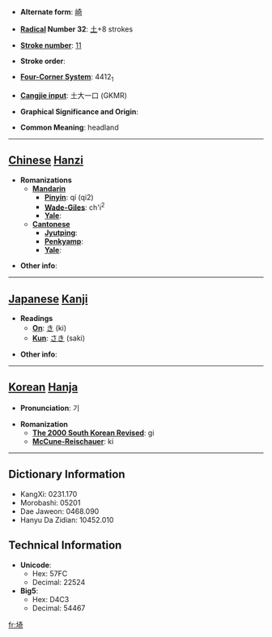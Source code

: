 * '''Alternate form''': [[崎]]

* '''[[Wiktionary:Chinese radical index| Radical]] Number 32''': [[Wiktionary:Chinese radical index 土|土]]+8 strokes

* '''[[Wiktionary:Chinese total strokes index|Stroke number]]''': [[Wiktionary:Chinese total strokes index 11|11]]

* '''Stroke order''': 

* '''[[Wiktionary:Chinese four corner index|Four-Corner System]]''': 4412<sub>1</sub>

* '''[[Wiktionary:Chinese Cangjie index|Cangjie input]]''': 土大一口 (GKMR)

* '''Graphical Significance and Origin''': 

* '''Common Meaning''': headland

----

== [[Chinese]] [[Hanzi]] ==

* '''Romanizations'''
** '''[[Mandarin]]'''
*** '''[[Pinyin]]''': qí (qi2)
*** '''[[Wade-Giles]]''': ch'i<sup>2</sup>
*** '''[[Yale]]''': 
** '''[[Cantonese]]'''
*** '''[[Jyutping]]''':
*** '''[[Penkyamp]]''': 
*** '''[[Yale]]''': 

* '''Other info''': 

----

== [[Japanese]] [[Kanji]] ==

* '''Readings'''
** '''[[On]]''': [[き]] (ki)
** '''[[Kun]]''': [[さき]] (saki)

* '''Other info''':  

----

== [[Korean]] [[Hanja]] ==

* '''Pronunciation''': 기

* '''Romanization'''
** '''[[The 2000 South Korean Revised Romanization|The 2000 South Korean Revised]]''': gi
** '''[[McCune-Reischauer]]''': ki

----

== Dictionary Information ==

* KangXi: 0231.170
* Morobashi: 05201
* Dae Jaweon: 0468.090
* Hanyu Da Zidian: 10452.010

== Technical Information ==

* '''Unicode''':
** Hex: 57FC
** Decimal: 22524
* '''Big5''':
** Hex: D4C3
** Decimal: 54467

[[fr:埼]]
